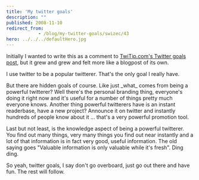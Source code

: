 ```yaml
---
title: 'My twitter goals'
description: ""
published: 2008-11-10
redirect_from: 
            - /blog/my-twitter-goals/swizec/43
hero: ../../../defaultHero.jpg
---
```

Initially I wanted to write this as a comment to [TwiTip.com&#x27;s Twitter goals post](http://www.twitip.com/defining-twitter-goals-a-tip-for-successful-use-of-twitter/), but it grew and grew and felt more like a blogpost of its own.

I use twitter to be a popular twitterer. That&#x27;s the only goal I really have.  
  
But there are hidden goals of course. Like just \_what\_ comes from being a powerful twitterer? Well there&#x27;s the personal branding thing, everyone&#x27;s doing it right now and it&#x27;s useful for a number of things pretty much everyone knows. Another thing powerful twitterers have is an instant readerbase, have a new project? Announce it on twitter and instantly hundreds of people know about it ... that&#x27;s a very powerful promotion tool.  
  
Last but not least, is the knowledge aspect of being a powerful twitterer. You find out many things, very many things you find out near instantly and a lot of that information is in fact very good, useful information. The old saying goes &quot;Valuable information is only valuable while it&#x27;s fresh&quot;. Ding ding.  
  
So yeah, twitter goals, I say don&#x27;t go overboard, just go out there and have fun. The rest will follow.